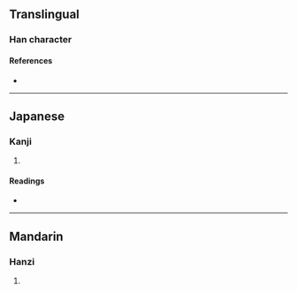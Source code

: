 {{character info/new}}
==Translingual==

===Han character===
{{Han char|rn=96|rad=玉|as=10|sn=14|four=|canj=MGBHX|ids=⿰𤣩舀}}

====References====
* {{Han ref|kx=0739.100|dkj=21157|dj=1149.150|hdz=21131.060|uh=746B|ud=29803}}

----

==Japanese==

===Kanji===
{{ja-kanji|grade=|rs=玉10}}

# {{defn|lang=ja|sort=玉10}}

====Readings====
* {{ja-readings|on=[[とう]] (tō)|kun=|nanori=}}

----

==Mandarin==

===Hanzi===
{{cmn-hanzi|pin=[[tāo]] ([[tao1]])|wg=t'ao<sup>1</sup>}}

# {{defn|lang=cmn|sort=玉10}}